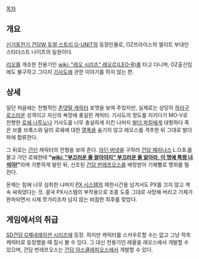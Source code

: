 [[목차]]

== 개요 ==
[[신기동전기 건담W 듀얼 스토리 G-UNIT]]의 등장인물로, OZ프라이스의 엘리트 부대인 스타더스트 나이츠의 일원이다.

[[리오]]를 개조한 전용기인 [[wiki: "레오 시리즈" 레오르(LEO-R)]]를 타고 다니며, OZ출신임에도 불구하고 그다지 [[기사도]]에 관한 이야기를 하지 않는 편.

== 상세 ==
일단 처음에는 전형적인 [[존댓말 캐릭터]] 포맷을 보여 주었지만, 실제로는 상당히 [[하라구로]]스러운 성격이고 자신의 욕망에 충실한 캐릭터. 기사도의 정도를 지키다가 MO-V로 전향한 [[로쉐 나투노]]나 기사도를 너무 충실하게 지킨 나머지 [[발더 파킬]]에게 대항하다 죽은 브룸 브록스와 달리 로쉐에 대한 [[열폭]]을 숨기지 않고 레오스를 격추한 뒤 그대로 발더파에 합류한다.

그 뒤로는 [[간신]] 캐릭터의 전형을 보여 준다. [[아딘 버넷]]을 구하러 [[건담 제미나스]] L.O.B.를 몰고 가던 로쉐한테 '''"[[wiki: "부끄러운 줄 알아야지" 부끄러운 줄 알아라, 이 명예 특령 녀석아!]]"'''라며 가뿐하게 발린 뒤, 신조된 [[건담 번레프오스]]를 배정받아 기체빨로 맹위를 떨친다.

문제는 힘에 너무 심취한 나머지 [[PX 시스템]]의 제한시간을 넘겨서도 PX를 끄지 않고 계속 싸워댔다는 것. 결국 PX시스템의 부작용으로 조종 도중 그대로 사망해 버리고 기체가 완파되면서 시체 쪼가리조차 남지 않는 비참한 최후를 맞았다.

== 게임에서의 취급 ==
[[SD건담 G제네레이션 시리즈]]에 등장. 하지만 캐릭터를 스카우트할 수는 없고 그냥 적측 캐릭터로 등장했을 때 잠시 볼 수 있다. 그 대신 전용기인 레올을 레오스에서 개발할 수 있으며, 건담 번레프오스는 [[건담 아스클레피오스]]에서 개발할 수 있다.

